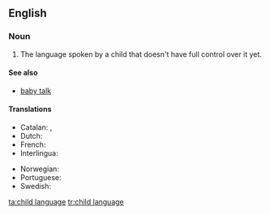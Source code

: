==English==

===Noun===
{{en-noun|head=[[child]] [[language]]|-}}

# The language spoken by a child that doesn't have full control over it yet.

====See also====
* [[baby talk]]

====Translations====
{{trans-top|the language spoken by a child that doesn't have full control over it yet}}
* Catalan: {{t|ca|llenguatge infantil|m}}, {{t|ca|idioma infantil|m}}
* Dutch: {{t+|nl|kindertaal|f}}
* French: {{t+|fr|langage enfantin|m}}
* Interlingua: {{t|ia|linguage infantil}}
{{trans-mid}}
* Norwegian: {{t|no|barnespråk|n}}
* Portuguese: {{t|pt|[[linguagem]] [[infantil]]|f}}
* Swedish: {{t+|sv|barnspråk|n}}
{{trans-bottom}}

[[ta:child language]]
[[tr:child language]]
